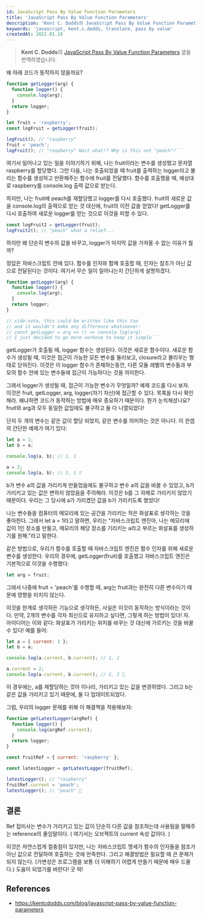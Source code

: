 ```yaml
---
id: JavaScript Pass By Value Function Parameters
title: 'JavaScript Pass By Value Function Parameters'
description: 'Kent C. Dodds의 JavaScript Pass By Value Function Parameters 글을 번역하였습니다.'
keywords: 'javascript, kent.c.dodds, translate, pass by value'
createdAt: 2022.01.18
---
```


> **Kent C. Dodds**의 [JavaScript Pass By Value Function Parameters](https://kentcdodds.com/blog/javascript-pass-by-value-function-parameters) 글을 번역하였습니다.

왜 아래 코드가 동작하지 않을까요?

````js
function getLogger(arg) {
  function logger() {
    console.log(arg);
  }
  return logger;
}

let fruit = 'raspberry';
const logFruit = getLogger(fruit);

logFruit(); // "raspberry"
fruit = 'peach';
logFruit(); // "raspberry" Wait what!? Why is this not "peach"?```
````

여기서 일어나고 있는 일을 이야기하기 위해, 나는 fruit이라는 변수를 생성했고 문자열 raspberry를 할당했다.
그런 다음, 나는 호출되었을 때 fruit를 출력하는 logger라고 불리는 함수를 생성하고 반환해주는 함수에 fruit를 전달했다.
함수를 호출했을 때, 예상대로 raspberry를 console.log 출력 값으로 받는다.<br/>

하지만, 나는 fruit에 peach를 재할당했고 logger를 다시 호출했다. fruit의 새로운 값을 console.log의 출력으로 얻는 것 대신에, fruit의 이전 값을 얻었다!
getLogger를 다시 호출하여 새로운 logger를 얻는 것으로 이것을 피할 수 있다.

```js
const logFruit2 = getLogger(fruit);
logFruit2(); // "peach" what a relief...
```

하지만 왜 단순히 변수의 값을 바꾸고, logger가 마지막 값을 가져올 수 없는 이유가 뭘까?<br/>

정답은 자바스크립트 안에 있다. 함수를 인자와 함께 호출할 때, 인자는 참조가 아닌 값으로 전달된다는 것이다. 여기서 무슨 일이 일어나는지 간단하게 설명하겠다.

````js
function getLogger(arg) {
  function logger() {
    console.log(arg);
  }
  return logger;
}

// side-note, this could be written like this too
// and it wouldn't make any difference whatsoever:
// const getLogger = arg => () => console.log(arg)
// I just decided to go more verbose to keep it simple```
````

getLogger가 호출될 때, logger 함수는 생성된다. 이것은 새로운 함수이다. 새로운 함수가 생성될 때, 이것은 접근이 가능한 모든 변수를 둘러보고, closure라고 불리우는 형태로 닫혀진다. 이것은 이 logger 함수가 존재하는동안, 다른 모듈 레벨의 변수들과 부모의 함수 안에 있는 변수들에 접근이 가능하다는 것을 의미한다.<br/>

그래서 logger가 생성될 때, 접근이 가능한 변수가 무엇일까? 예제 코드를 다시 보자. 이것은 fruit, getLogger, arg, logger(자기 자신)에 접근할 수 있다. 목록을 다시 확인해라. 왜냐하면 코드가 동작하는 방법에 매우 중요하기 때문이다. 뭔가 눈치채셨나요? fruit와 arg과 모두 동일한 값임에도 불구하고 둘 다 나열되었다!<br/>

단지 두 개의 변수는 같은 값이 할당 되었지, 같은 변수를 의미하는 것은 아니다. 이 컨셉의 간단한 예제가 여기 있다:

```js
let a = 1;
let b = a;

console.log(a, b); // 1, 1

a = 2;
console.log(a, b); // 2, 1 ‼️
```

b가 변수 a의 값을 가리키게 만들었음에도 불구하고 변수 a의 값을 바꿀 수 있었고, b가 가리키고 있는 값은 변하지 않았음을 주의해라. 이것은 b를 그 자체로 가리키지 않았기 때문이다. 우리는 그 당시에 a가 가리켰던 값을 b가 가리키도록 했었다!<br/>

나는 변수들을 컴퓨터의 메모리에 있는 공간을 가리키는 작은 화살표로 생각하는 것을 좋아한다. 그래서 let a = 1라고 말하면, 우리는 "자바스크립트 엔진아, 나는 메모리에 값이 1인 장소를 만들고, 메모리의 해당 장소를 기리키는 a라고 부르는 화살표를 생성하기를 원해."라고 말한다.<br/>

같은 방법으로, 우리가 함수를 호출할 때 자바스크립트 엔진은 함수 인자를 위해 새로운 변수를 생성한다. 우리의 경우에, getLogger(fruit)를 호출했고 자바스크립트 엔진은 기본적으로 이것을 수행했다:

```js
let arg = fruit;
```

그래서 나중에 fruit = 'peach'를 수행할 때, arg는 fruit과는 완전히 다른 변수이기 때문에 영향을 미치지 않는다.<br/>

이것을 한계로 생각하든 기능으로 생각하든, 사실은 이것이 동작하는 방식이라는 것이다. 만약, 2개의 변수를 각자 최신으로 유지하고 싶다면, 그렇게 하는 방법이 있다! 자. 아이디어는 이와 같다: 화살표가 가리키는 위치를 바꾸는 것 대신에 가르키는 것을 바꿀 수 있다! 예를 들어:<br/>

```js
let a = { current: 1 };
let b = a;

console.log(a.current, b.current); // 1, 1

a.current = 2;
console.log(a.current, b.current); // 2, 2 🎉
```

이 경우에는, a를 재할당하는 것아 이나리, 가리키고 있는 값을 변경하였다. 그리고 b는 같은 값을 가리키고 있기 때문에, 둘 다 업데이트되었다.

그럼, 우리의 logger 문제를 위해 이 해결책을 적용해보자:

```js
function getLatestLogger(argRef) {
  function logger() {
    console.log(argRef.current);
  }
  return logger;
}

const fruitRef = { current: 'raspberry' };

const latestLogger = getLatestLogger(fruitRef);

latestLogger(); // "raspberry"
fruitRef.current = 'peach';
latestLogger(); // "peach" 🎉
```

## 결론

Ref 접미사는 변수가 가리키고 있는 값이 단순히 다른 값을 참조하는데 사용됨을 말해주는 reference의 줄임말이다. ( 여기서는 오브젝트의 current 속성 값이다. )<br/>

이것은 자연스럽게 절충점이 있지만, 나는 자바스크립트 명세가 함수의 인자들을 참조가 아닌 값으로 전달하여 호출하는 것에 만족한다.
그리고 해결방법은 필요할 때 큰 문제가 되지 않는다. (가변성은 프로그램을 보통 더 이해하기 어렵게 만들기 때문에 매우 드물다.) 도움이 되었기를 바란다! 굿 럭!

## References

- https://kentcdodds.com/blog/javascript-pass-by-value-function-parameters
